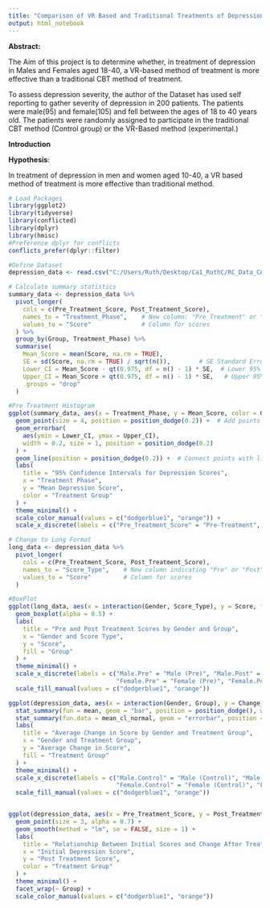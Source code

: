 ```yaml
---
title: "Comparison of VR Based and Traditional Treatments of Depression on Males and Females Aged 18-80"
output: html_notebook
---
```


**Abstract:**

The Aim of this project is to determine whether, in treatment of depression in Males and Females aged 18-40, a VR-based method of treatment is more effective than a traditional CBT method of treatment.

To assess depression severity, the author of the Dataset has used self reporting to gather severity of depression in 200 patients. The patients were male(95) and female(105) and fell between the ages of 18 to 40 years old. The patients were randomly assigned to participate in the traditional CBT method (Control group) or the VR-Based method (experimental.)

**Introduction**

**Hypothesis**:

In treatment of depression in men and women aged 10-40, a VR based method of treatment is more effective than traditional method.

```r
# Load Packages
library(ggplot2)
library(tidyverse)
library(conflicted)
library(dplyr)
library(hmisc)
#Preference dplyr for conflicts
conflicts_prefer(dplyr::filter)
```

```r
#Define Dataset
depression_data <- read.csv("C:/Users/Ruth/Desktop/Ca1_RuthC/RC_Data_CA1/Data/participants_data_final.csv")
```

```r


# Calculate summary statistics
summary_data <- depression_data %>%
  pivot_longer(
    cols = c(Pre_Treatment_Score, Post_Treatment_Score),
    names_to = "Treatment_Phase",    # New column: "Pre_Treatment" or "Post_Treatment"
    values_to = "Score"              # Column for scores
  ) %>%
  group_by(Group, Treatment_Phase) %>%
  summarise(
    Mean_Score = mean(Score, na.rm = TRUE),
    SE = sd(Score, na.rm = TRUE) / sqrt(n()),        # SE Standard Error
    Lower_CI = Mean_Score - qt(0.975, df = n() - 1) * SE,  # Lower 95% CI
    Upper_CI = Mean_Score + qt(0.975, df = n() - 1) * SE,   # Upper 95% CI
    .groups = "drop"
  )

```

```r
#Pre Treatment Histogram
ggplot(summary_data, aes(x = Treatment_Phase, y = Mean_Score, color = Group, group = Group)) +
  geom_point(size = 4, position = position_dodge(0.2)) +  # Add points for means
  geom_errorbar(
    aes(ymin = Lower_CI, ymax = Upper_CI),
    width = 0.2, size = 1, position = position_dodge(0.2)
  ) +
  geom_line(position = position_dodge(0.2)) +  # Connect points with lines
  labs(
    title = "95% Confidence Intervals for Depression Scores",
    x = "Treatment Phase",
    y = "Mean Depression Score",
    color = "Treatment Group"
  ) +
  theme_minimal() +
  scale_color_manual(values = c("dodgerblue1", "orange")) +
  scale_x_discrete(labels = c("Pre_Treatment_Score" = "Pre-Treatment", "Post_Treatment_Score" = "Post-Treatment"))

```

```r


# Change to Long Format
long_data <- depression_data %>%
  pivot_longer(
    cols = c(Pre_Treatment_Score, Post_Treatment_Score),
    names_to = "Score_Type",    # New column indicating "Pre" or "Post"
    values_to = "Score"         # Column for scores
  )

#BoxPlot
ggplot(long_data, aes(x = interaction(Gender, Score_Type), y = Score, fill = Group)) +
  geom_boxplot(alpha = 0.5) +
  labs(
    title = "Pre and Post Treatment Scores by Gender and Group",
    x = "Gender and Score Type",
    y = "Score",
    fill = "Group"
  ) +
  theme_minimal() +
  scale_x_discrete(labels = c("Male.Pre" = "Male (Pre)", "Male.Post" = "Male (Post)",
                              "Female.Pre" = "Female (Pre)", "Female.Post" = "Female (Post)"))+
  scale_fill_manual(values = c("dodgerblue1", "orange"))


```

```r


ggplot(depression_data, aes(x = interaction(Gender, Group), y = Change_in_Score, fill = Group)) +
  stat_summary(fun = mean, geom = "bar", position = position_dodge(), width = 0.7) +
  stat_summary(fun.data = mean_cl_normal, geom = "errorbar", position = position_dodge(0.7), width = 0.2) +
  labs(
    title = "Average Change in Score by Gender and Treatment Group",
    x = "Gender and Treatment Group",
    y = "Average Change in Score",
    fill = "Treatment Group"
  ) +
  theme_minimal() +
  scale_x_discrete(labels = c("Male.Control" = "Male (Control)", "Male.Experimental" = "Male (Experimental)",
                              "Female.Control" = "Female (Control)", "Female.Experimental" = "Female (Experimental)"))+
  scale_fill_manual(values = c("dodgerblue1", "orange"))



```

```r
ggplot(depression_data, aes(x = Pre_Treatment_Score, y = Post_Treatment_Score, color = Group)) +
  geom_point(size = 3, alpha = 0.7) +
  geom_smooth(method = "lm", se = FALSE, size = 1) +
  labs(
    title = "Relationship Between Initial Scores and Change After Treatment",
    x = "Initial Depression Score",
    y = "Post Treatment Score",
    color = "Treatment Group"
  ) +
  theme_minimal() +
  facet_wrap(~ Group) +
  scale_color_manual(values = c("dodgerblue1", "orange"))

```
